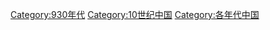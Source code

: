 [[Category:930年代|Category:930年代]]
[[Category:10世纪中国|Category:10世纪中国]]
[[Category:各年代中国|Category:各年代中国]]